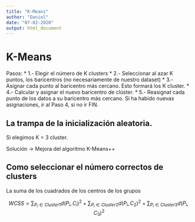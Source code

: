 ```yaml
---
title: "K-Means"
author: "Daniel"
date: "07-02-2020"
output: html_document
---
```


# K-Means

Pasos:
* 1.- Elegir el número de K clusters
* 2.- Seleccionar al azar K puntos, los baricentros (no necesariamente de nuestro dataset)
* 3.- Asignar cada punto al baricentro más cercano. Esto formará los K cluster.
* 4.- Calcular y asignar el nuevo baricentro de clúster.
* 5.- Reasignat cada punto de los datos a su baricentro más cercano. Si ha habido nuevas asignaciones, ir al Paso 4, si no ir FIN.

## La trampa de la inicialización aleatoria.
Si elegimos K = 3 cluster.

Solución -> Mejora del algoritmo K-Means++

## Como seleccionar el número correctos de clusters

La suma de los cuadrados de los centros de los grupos

$$WCSS = \sum_{P_i \in Cluster1}d(P_i,C_i)^2+\sum_{P_i \in Cluster2}d(P_i,C_2)^2+\sum_{P_i \in Cluster3}d(P_i,C_3)^2$$








